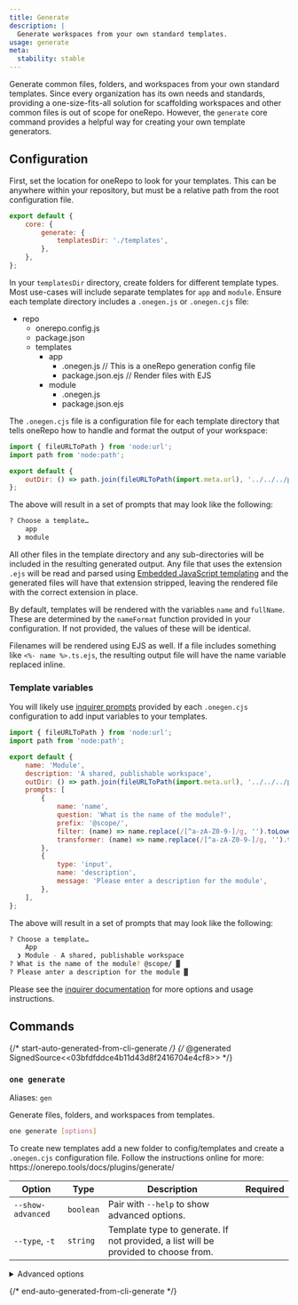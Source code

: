 ```yaml
---
title: Generate
description: |
  Generate workspaces from your own standard templates.
usage: generate
meta:
  stability: stable
---
```



Generate common files, folders, and workspaces from your own standard templates. Since every organization has its own needs and standards, providing a one-size-fits-all solution for scaffolding workspaces and other common files is out of scope for oneRepo. However, the `generate` core command provides a helpful way for creating your own template generators.

## Configuration

First, set the location for oneRepo to look for your templates. This can be anywhere within your repository, but must be a relative path from the root configuration file.

```js {3-5} title="./onerepo.config.js"
export default {
	core: {
		generate: {
			templatesDir: './templates',
		},
	},
};
```

In your `templatesDir` directory, create folders for different template types. Most use-cases will include separate templates for `app` and `module`. Ensure each template directory includes a `.onegen.js` or `.onegen.cjs` file:

<FileTree>

- repo
  - onerepo.config.js
  - package.json
  - templates
    - app
      - .onegen.js // This is a oneRepo generation config file
      - package.json.ejs // Render files with EJS
    - module
      - .onegen.js
      - package.json.ejs

</FileTree>

The `.onegen.cjs` file is a configuration file for each template directory that tells oneRepo how to handle and format the output of your workspace:

```js title="templates/module/.onegen.js"
import { fileURLToPath } from 'node:url';
import path from 'node:path';

export default {
	outDir: () => path.join(fileURLToPath(import.meta.url), '../../../path/to/output'),
};
```

The above will result in a set of prompts that may look like the following:

```sh
? Choose a template…
    app
  ❯ module
```

All other files in the template directory and any sub-directories will be included in the resulting generated output. Any file that uses the extension `.ejs` will be read and parsed using [Embedded JavaScript templating](https://ejs.co/) and the generated files will have that extension stripped, leaving the rendered file with the correct extension in place.

By default, templates will be rendered with the variables `name` and `fullName`. These are determined by the `nameFormat` function provided in your configuration. If not provided, the values of these will be identical.

Filenames will be rendered using EJS as well. If a file includes something like `<%- name %>.ts.ejs`, the resulting output file will have the name variable replaced inline.

### Template variables

You will likely use [inquirer prompts](https://github.com/SBoudrias/Inquirer.js/blob/master/README.md) provided by each `.onegen.cjs` configuration to add input variables to your templates.

```js title="templates/module/.onegen.js" {9-15}
import { fileURLToPath } from 'node:url';
import path from 'node:path';

export default {
	name: 'Module',
	description: 'A shared, publishable workspace',
	outDir: () => path.join(fileURLToPath(import.meta.url), '../../../path/to/modules'),
	prompts: [
		{
			name: 'name',
			question: 'What is the name of the module?',
			prefix: '@scope/',
			filter: (name) => name.replace(/[^a-zA-Z0-9-]/g, '').toLowerCase(),
			transformer: (name) => name.replace(/[^a-zA-Z0-9-]/g, '').toLowerCase(),
		},
		{
			type: 'input',
			name: 'description',
			message: 'Please enter a description for the module',
		},
	],
};
```

The above will result in a set of prompts that may look like the following:

```sh
? Choose a template…
    App
  ❯ Module - A shared, publishable workspace
? What is the name of the module? @scope/ ▓
? Please anter a description for the module ▓
```

Please see the [inquirer documentation](https://github.com/SBoudrias/Inquirer.js/blob/master/README.md) for more options and usage instructions.

## Commands

{/* start-auto-generated-from-cli-generate */}
{/* @generated SignedSource<<03bfdfddce4b11d43d8f2416704e4cf8>> */}

### `one generate`

Aliases: `gen`

Generate files, folders, and workspaces from templates.

```sh
one generate [options]
```

To create new templates add a new folder to config/templates and create a `.onegen.cjs` configuration file. Follow the instructions online for more: https\://onerepo.tools/docs/plugins/generate/

| Option            | Type      | Description                                                                         | Required |
| ----------------- | --------- | ----------------------------------------------------------------------------------- | -------- |
| `--show-advanced` | `boolean` | Pair with `--help` to show advanced options.                                        |          |
| `--type`, `-t`    | `string`  | Template type to generate. If not provided, a list will be provided to choose from. |          |

<details>

<summary>Advanced options</summary>

| Option            | Type                                    | Description           | Required |
| ----------------- | --------------------------------------- | --------------------- | -------- |
| `--templates-dir` | `string`, default: `"config/templates"` | Path to the templates | ✅       |

</details>

{/* end-auto-generated-from-cli-generate */}
